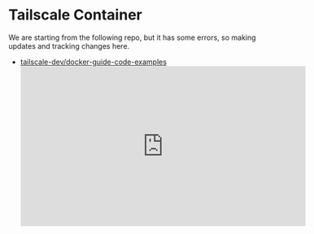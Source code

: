# Tailscale Container

We are starting from the following repo, but it has some errors, so making updates and tracking changes here.

- [tailscale-dev/docker-guide-code-examples](https://github.com/tailscale-dev/docker-guide-code-examples)
  <iframe
    width="560"
    height="315"
    src="https://www.youtube.com/embed/tqvvZhGrciQ?si=iyzXGuWZq0FMA_NY"
    title="YouTube video player"
    frameborder="0"
    allow="accelerometer; autoplay; clipboard-write; encrypted-media; gyroscope; picture-in-picture; web-share"
    referrerpolicy="strict-origin-when-cross-origin"
    allowfullscreen></iframe>
